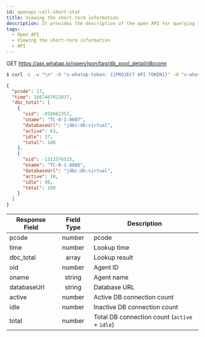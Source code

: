 ```yaml
---
id: openapi-call-short-stat
title: Viewing the short-term information
description: It provides the description of the open API for querying the short-term statistics.
tags:
  - Open API
  - Viewing the short-term information
  - API
---
```


<span class='apitype'>GET</span> https://api.whatap.io/open/json/tag/db_pool_detail/dbconn

```bash title='command'
$ curl -L -w "\n" -H "x-whatap-token: {{PROJECT API TOKEN}}" -H "x-whatap-pcode: {{projectCode}}" "https://dev.whatap.io/open/api/json/tag/db_pool_detail/dbconn?etime=1667520000000"
```

```json title='response'
{
  "pcode": 17,
  "time": 1667467012037,
  "dbc_total": [
    {
      "oid": -959062357,
      "oname": "TC-0-1-8087",
      "databaseUrl": "jdbc:db:virtual",
      "active": 63,
      "idle": 37,
      "total": 100
    },
    {
      "oid": -1311576515,
      "oname": "TC-0-1-8086",
      "databaseUrl": "jdbc:db:virtual",
      "active": 10,
      "idle": 90,
      "total": 100
    }
  ]
}
```

| Response Field |      Field Type                 | Description                                   |
| -------------- | :-----------------------------: | --------------------------------------------- |
| pcode          | <span class='api'>number</span> | pcode                                         |
| time           | <span class='api'>number</span> | Lookup time                                   |
| dbc_total      |  <span class='api'>array</span> | Lookup result                                 |
| oid            | <span class='api'>number</span> | Agent ID                                      |
| oname          | <span class='api'>string</span> | Agent name                                    |
| databaseUrl    | <span class='api'>string</span> | Database URL                                  |
| active         | <span class='api'>number</span> | Active DB connection count                    |
| idle           | <span class='api'>number</span> | Inactive DB connection count                  |
| total          | <span class='api'>number</span> | Total DB connection count (`active` + `idle`) |
